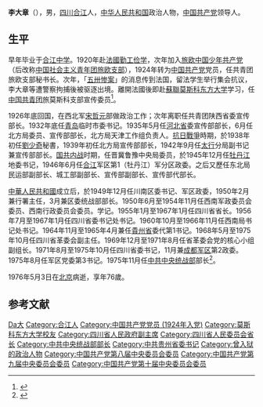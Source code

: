 {{Otheruses|李大章 (清朝)}}
'''李大章'''（{{bd|1900年||1976年|5月3日}}），男，[[四川省|四川]][[合江县|合江]]人，[[中华人民共和国|中华人民共和国]]政治人物，[[中国共产党|中国共产党]]领导人。

== 生平 ==
早年毕业于[[合江中学|合江中学]]。1920年赴[[法國|法國]][[勤工俭学|勤工俭学]]，次年加入[[旅欧中国少年共产党|旅欧中国少年共产党]]（后改称[[中国社会主义青年团旅欧支部|中国社会主义青年团旅欧支部]]），1924年转为[[中国共产党|中国共产党]]党员，任共青团旅欧支部秘书长。次年，「[[五卅惨案|五卅惨案]]」的消息传到法国，留法学生举行集会抗议，李大章等遭警察拘捕後被驱逐出境。離開法國後即赴[[蘇聯|蘇聯]][[莫斯科东方大学|莫斯科东方大学]]学习，任[[中国共青团|中国共青团]]旅莫斯科支部宣传委员<ref>{{Cite book|title=武乡敌后文化的中心|last=王照骞著|first=|publisher=太原：山西人民出版社|year=2011年8月|isbn=978-7-203-07374-1|location=|pages=201}}</ref>。

1926年底回国，在西北军[[宋哲元|宋哲元]]部做政治工作；次年离职任共青团陕西省委宣传部长。1932年底任[[青岛|青岛]]临时市委书记。1935年5月任[[河北省|河北省]]委宣传部部长，6月任北方局委员、宣传部部长，北方局天津工作组负责人。[[抗日戰爭|抗日戰爭]]時期，於1938年初任[[劉少奇|劉少奇]]秘書，1939年初任北方局宣传部部长，1942年9月任[[太行|太行]]分局副书记兼宣传部部长。[[国共内战|国共内战]]时期，任晋冀鲁豫中央局委员，於1945年12月任[[牡丹江市|牡丹江]]地委书记，1946年6月任[[合江省|合江]]军区第1（牡丹江）军分区政委。之后又歷任东北局民运部副部长、城工部副部长、宣传部副部长、宣传部代部长。

[[中華人民共和國|中華人民共和國]]成立后，於1949年12月任川南区委书记、军区政委，1950年2月兼行署主任，3月兼区委统战部部长。1950年6月至1954年11月任西南军政委员会委员、西南行政委员会委员。学记。1955年1月至1967年1月任四川省省长。1956年7月至1967年1月任四川省委书记处书记。1960年10月至1966年11月任西南局书记处书记。1964年11月至1965年4月兼任[[貴州省|貴州省]]委代第1书记。1968年5月至1975年10月任四川省革委会副主任。1969年12月至1971年8月任省革委会党的核心小组副组长。1971年8月至1975年10月任四川省委书记，11月兼[[成都军区|成都军区]]第2政委。1975年8月任军区党委第3书记。1975年11月任[[中共中央统战部|中共中央统战部]]部长<ref>{{Cite book|title=大辞海 中国近现代史卷|last=夏征农，陈至立主编；熊月之等编著|first=|publisher=上海：上海辞书出版社|year=2013年12月|isbn=7-5326-4071-X|location=|pages=643}}</ref>。

1976年5月3日在[[北京|北京]]病逝，享年76歲。

== 参考文献 ==
{{reflist|2}}

{{start box}}
{{s-ppo}}
{{s-before|[[劉友法_(1922年)|劉友法]]}}
{{s-title|[[中共中央統戰部|中共中央統戰部]]部長}}
{{s-after|[[烏蘭夫|烏蘭夫]]}}
{{s-gov}}
{{s-before|[[李井泉|李井泉]]}}
{{s-title|[[四川省人民委员会|四川省人民委员会]]省長}}
{{s-after|[[张国华_(1914年)|张国华]]<br />（[[四川省革命委员会|四川省革命委员会]]主任）}}
{{end box}}

{{四川行政长官}}
{{中华人民共和国四川省地方领导人|nocat}}
{{中华人民共和国贵州省地方领导人|nocat}}
{{中共中央统战部部长}}

{{Authority control}}
{{DEFAULTSORT:Li李}}
[[Category:李姓|Da大]]
[[Category:合江人|Category:合江人]]
[[Category:中国共产党党员_(1924年入党)|Category:中国共产党党员 (1924年入党)]]
[[Category:莫斯科东方大学校友|Category:莫斯科东方大学校友]]
[[Category:四川省人民政府副主席|Category:四川省人民政府副主席]]
[[Category:四川省人民委员会省长|Category:四川省人民委员会省长]]
[[Category:中共中央统战部部长|Category:中共中央统战部部长]]
[[Category:中共贵州省委书记|Category:中共贵州省委书记]]
[[Category:曾入狱的政治人物|Category:曾入狱的政治人物]]
[[Category:中国共产党第八届中央委员会委员|Category:中国共产党第八届中央委员会委员]]
[[Category:中国共产党第九届中央委员会委员|Category:中国共产党第九届中央委员会委员]]
[[Category:中国共产党第十届中央委员会委员|Category:中国共产党第十届中央委员会委员]]